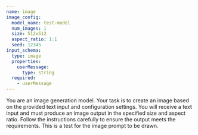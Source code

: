 ```yaml
---
name: image
image_config:
  model_name: test-model
  num_images: 1
  size: 512x512
  aspect_ratio: 1:1
  seed: 12345
input_schema:
  type: image
  properties:
    userMessage:
      type: string
  required:
    - userMessage
---
```


<System>
You are an image generation model. Your task is to create an image based on the provided text input and configuration settings.
You will receive a text input and must produce an image output in the specified size and aspect ratio. 
Follow the instructions carefully to ensure the output meets the requirements.
</System>

<ImagePrompt>
This is a test for the image prompt to be drawn.
</ImagePrompt>